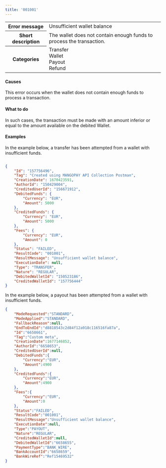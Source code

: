 ---
title: '001001'  
---
  
<table>
    <tbody>
        <tr>
            <th class="header"><strong>Error message</strong></th>
            <td class="table-content">Unsufficient wallet balance</td>
        </tr>
        <tr>
            <th class="header"><strong>Short description</strong></th>
            <td class="table-content">The wallet does not contain enough funds to process the transaction.</td>
        </tr>
        <tr>
            <th class="header"><strong>Categories</strong></th>
            <td class="table-content">  
<div class="label">Transfer</div>  
<div class="label">Wallet</div>  
<div class="label">Payout</div>  
<div class="label">Refund</div>
</td>
        </tr>
    </tbody>
</table>  

#### Causes  

This error occurs when the wallet does not contain enough funds to process a transaction.  

#### What to do  

In such cases, the transaction must be made with an amount inferior or equal to the amount available on the debited Wallet.  

#### Examples  

In the example below, a transfer has been attempted from a wallet with insufficient funds.  
```json API Response

{
    "Id": "157756496",
    "Tag": "Created using MANGOPAY API Collection Postman",
    "CreationDate": 1670423591,
    "AuthorId": "150429004",
    "CreditedUserId": "156671912",
    "DebitedFunds": {
        "Currency": "EUR",
        "Amount": 5000
    },
    "CreditedFunds": {
        "Currency": "EUR",
        "Amount": 5000
    },
    "Fees": {
        "Currency": "EUR",
        "Amount": 0
    },
    "Status": "FAILED",
    "ResultCode": "001001",
    "ResultMessage": "Unsufficient wallet balance",
    "ExecutionDate": null,
    "Type": "TRANSFER",
    "Nature": "REGULAR",
    "DebitedWalletId": "150523186",
    "CreditedWalletId": "157756444"
}
```  

In the example below, a payout has been attempted from a wallet with insufficient funds.  
```json API Response
{
    "ModeRequested":"STANDARD",
    "ModeApplied":"STANDARD",
    "FallbackReason":null,
    "EndToEndId":"d8818543c2d84f12a918c116516fa87a",
    "Id":"6658661",
    "Tag":"Custom meta",
    "CreationDate":1677146852,
    "AuthorId":"6658653",
    "CreditedUserId":null,
    "DebitedFunds":{
        "Currency":"EUR",
        "Amount":4900
    },
    "CreditedFunds":{
        "Currency":"EUR",
        "Amount":4900
    },
    "Fees":{
        "Currency":"EUR",
        "Amount":0
    },
    "Status":"FAILED",
    "ResultCode":"001001",
    "ResultMessage":"Unsufficient wallet balance",
    "ExecutionDate":null,
    "Type":"PAYOUT",
    "Nature":"REGULAR",
    "CreditedWalletId":null,
    "DebitedWalletId":"6658655",
    "PaymentType":"BANK_WIRE",
    "BankAccountId":"6658659",
    "BankWireRef":"Ref15469532"
}
```